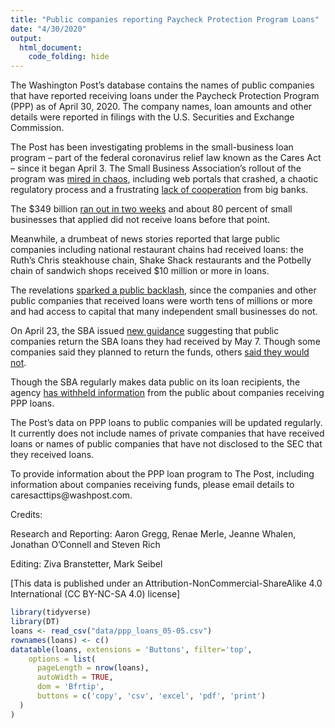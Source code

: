 ```yaml
---
title: "Public companies reporting Paycheck Protection Program Loans"
date: "4/30/2020"
output:
  html_document:
    code_folding: hide
---
```


The Washington Post’s database contains the names of public companies that have reported receiving loans under the Paycheck Protection Program (PPP) as of April 30, 2020. The company names, loan amounts and other details were reported in filings with the U.S. Securities and Exchange Commission. 

The Post has been investigating problems in the small-business loan program – part of the federal coronavirus relief law known as the Cares Act – since it began April 3. The Small Business Association’s rollout of the program was [mired in chaos](https://www.washingtonpost.com/business/2020/04/02/federal-small-business-loan-program-faces-rocky-start-bankers-pump-breaks/), including web portals that crashed, a chaotic regulatory process and a frustrating [lack of cooperation](https://www.washingtonpost.com/business/2020/04/08/video-sba-official-blasts-big-banks-over-failure-quickly-distribute-loans/) from big banks.  

The $349 billion [ran out in two weeks](https://www.washingtonpost.com/us-policy/2020/04/16/congress-coronavirus-small-business-trump/) and about 80 percent of small businesses that applied did not receive loans before that point.  

Meanwhile, a drumbeat of news stories reported that large public companies including national restaurant chains had received loans: the Ruth’s Chris steakhouse chain, Shake Shack restaurants and the Potbelly chain of sandwich shops received $10 million or more in loans.  

The revelations [sparked a public backlash](https://www.washingtonpost.com/business/2020/04/20/white-house-gop-face-heat-after-hotel-restaurant-chains-helped-run-small-business-program-dry/), since the companies and other public companies that received loans were worth tens of millions or more and had access to capital that many independent small businesses do not.  

On April 23, the SBA issued [new guidance](https://www.washingtonpost.com/business/2020/04/23/new-sba-guidelines-say-big-companies-that-got-coronavirus-loans-should-return-money/) suggesting that public companies return the SBA loans they had received by May 7. Though some companies said they planned to return the funds, others [said they would not](https://www.washingtonpost.com/business/2020/04/28/small-business-wont-repay-ppp/).  

Though the SBA regularly makes data public on its loan recipients, the agency [has withheld information](https://www.washingtonpost.com/business/2020/04/13/whos-getting-these-hundreds-billions-government-aid-now-public-may-be-dark/) from the public about companies receiving PPP loans.  

The Post’s data on PPP loans to public companies will be updated regularly. It currently does not include names of private companies that have received loans or names of public companies that have not disclosed to the SEC that they received loans.  

To provide information about the PPP loan program to The Post, including information about companies receiving funds, please email details to caresacttips@washpost.com.  

Credits:

Research and Reporting: Aaron Gregg, Renae Merle, Jeanne Whalen, Jonathan O’Connell and Steven Rich

Editing: Ziva Branstetter, Mark Seibel

[This data is published under an Attribution-NonCommercial-ShareAlike 4.0 International (CC BY-NC-SA 4.0) license]

```r
library(tidyverse)
library(DT)
loans <- read_csv("data/ppp_loans_05-05.csv")
rownames(loans) <- c()
datatable(loans, extensions = 'Buttons', filter='top',
    options = list(
      pageLength = nrow(loans), 
      autoWidth = TRUE,
      dom = 'Bfrtip',
      buttons = c('copy', 'csv', 'excel', 'pdf', 'print')
  )
)
```
